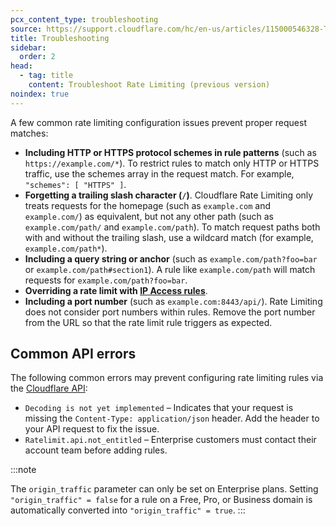 ```yaml
---
pcx_content_type: troubleshooting
source: https://support.cloudflare.com/hc/en-us/articles/115000546328-Troubleshooting-Cloudflare-Rate-Limiting
title: Troubleshooting
sidebar:
  order: 2
head:
  - tag: title
    content: Troubleshoot Rate Limiting (previous version)
noindex: true
---
```


A few common rate limiting configuration issues prevent proper request matches:

* **Including HTTP or HTTPS protocol schemes in rule patterns** (such as `https://example.com/*`). To restrict rules to match only HTTP or HTTPS traffic, use the schemes array in the request match. For example, `"schemes": [ "HTTPS" ]`.
* **Forgetting a trailing slash character (`/`)**. Cloudflare Rate Limiting only treats requests for the homepage (such as `example.com` and `example.com/`) as equivalent, but not any other path (such as `example.com/path/` and `example.com/path`). To match request paths both with and without the trailing slash, use a wildcard match (for example, `example.com/path*`).
* **Including a query string or anchor** (such as `example.com/path?foo=bar` or `example.com/path#section1`). A rule like `example.com/path` will match requests for `example.com/path?foo=bar`.
* **Overriding a rate limit with [IP Access rules](/waf/tools/ip-access-rules/)**.
* **Including a port number** (such as `example.com:8443/api/`). Rate Limiting does not consider port numbers within rules. Remove the port number from the URL so that the rate limit rule triggers as expected.

## Common API errors

The following common errors may prevent configuring rate limiting rules via the [Cloudflare API](/api/resources/rate_limits/methods/create/):  

* `Decoding is not yet implemented` – Indicates that your request is missing the `Content-Type: application/json` header. Add the header to your API request to fix the issue.
* `Ratelimit.api.not_entitled` – Enterprise customers must contact their account team before adding rules.

:::note

The `origin_traffic` parameter can only be set on Enterprise plans. Setting `"origin_traffic" = false` for a rule on a Free, Pro, or Business domain is automatically converted into `"origin_traffic" = true`.
:::
